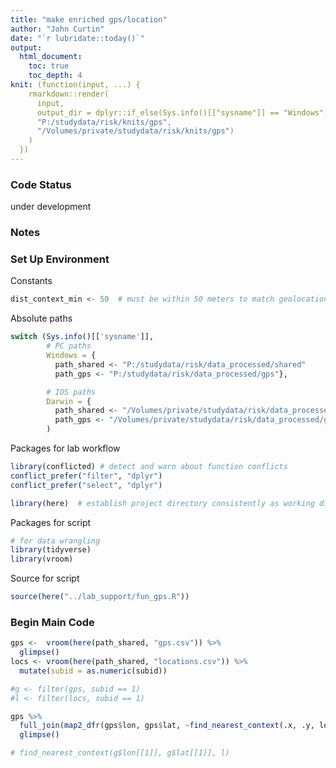 ```yaml
---
title: "make enriched gps/location"
author: "John Curtin"
date: "`r lubridate::today()`"
output: 
  html_document:
    toc: true 
    toc_depth: 4
knit: (function(input, ...) {
    rmarkdown::render(
      input,
      output_dir = dplyr::if_else(Sys.info()[["sysname"]] == "Windows",
      "P:/studydata/risk/knits/gps", 
      "/Volumes/private/studydata/risk/knits/gps")
    )
  })
---
```


### Code Status

under development

### Notes   



### Set Up Environment

Constants
```r
dist_context_min <- 50  # must be within 50 meters to match geolocation to context
```


Absolute paths
```r
switch (Sys.info()[['sysname']],
        # PC paths
        Windows = {
          path_shared <- "P:/studydata/risk/data_processed/shared"
          path_gps <- "P:/studydata/risk/data_processed/gps"},

        # IOS paths
        Darwin = {
          path_shared <- "/Volumes/private/studydata/risk/data_processed/shared"
          path_gps <- "/Volumes/private/studydata/risk/data_processed/gps"}
        )
```

Packages for lab workflow 
```r
library(conflicted) # detect and warn about function conflicts
conflict_prefer("filter", "dplyr")
conflict_prefer("select", "dplyr")

library(here)  # establish project directory consistently as working directory
```


Packages for script
```r
# for data wrangling
library(tidyverse)
library(vroom)
```


Source for script
```r
source(here("../lab_support/fun_gps.R"))
```


### Begin Main Code

```r
gps <-  vroom(here(path_shared, "gps.csv")) %>% 
  glimpse()
locs <- vroom(here(path_shared, "locations.csv")) %>% 
  mutate(subid = as.numeric(subid))

```


```r
#g <- filter(gps, subid == 1)
#l <- filter(locs, subid == 1)

gps %>% 
  full_join(map2_dfr(gps$lon, gps$lat, ~find_nearest_context(.x, .y, locs))) %>% 
  glimpse()

# find_nearest_context(g$lon[[1]], g$lat[[1]], l)
```

